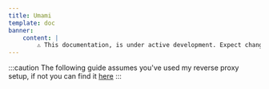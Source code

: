 ```yaml
---
title: Umami
template: doc
banner:
    content: |
        ⚠️ This documentation, is under active development. Expect changes!
---
```

:::caution
The following guide assumes you've used my reverse proxy setup, if not you can find it <a href="/tools/nginx-proxy/">here</a>
:::

